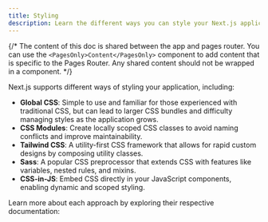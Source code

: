 ```yaml
---
title: Styling
description: Learn the different ways you can style your Next.js application.
---
```


{/* The content of this doc is shared between the app and pages router. You can use the `<PagesOnly>Content</PagesOnly>` component to add content that is specific to the Pages Router. Any shared content should not be wrapped in a component. */}

Next.js supports different ways of styling your application, including:

- **Global CSS**: Simple to use and familiar for those experienced with traditional CSS, but can lead to larger CSS bundles and difficulty managing styles as the application grows.
- **CSS Modules**: Create locally scoped CSS classes to avoid naming conflicts and improve maintainability.
- **Tailwind CSS**: A utility-first CSS framework that allows for rapid custom designs by composing utility classes.
- **Sass**: A popular CSS preprocessor that extends CSS with features like variables, nested rules, and mixins.
- **CSS-in-JS**: Embed CSS directly in your JavaScript components, enabling dynamic and scoped styling.

Learn more about each approach by exploring their respective documentation:
